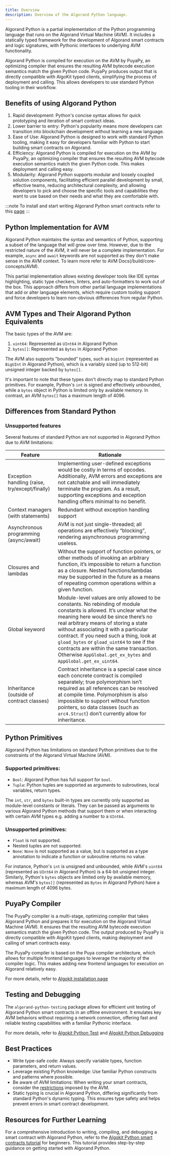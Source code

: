 ```yaml
---
title: Overview
description: Overview of the Algorand Python language.
---
```


Algorand Python is a partial implementation of the Python programming language that runs on the Algorand Virtual Machine (AVM). It includes a statically typed framework for the development of Algorand smart contracts and logic signatures, with Pythonic interfaces to underlying AVM functionality.

Algorand Python is compiled for execution on the AVM by PuyaPy, an optimizing compiler that ensures the resulting AVM bytecode execution semantics match the given Python code. PuyaPy produces output that is directly compatible with AlgoKit typed clients, simplifying the process of deployment and calling. This allows developers to use standard Python tooling in their workflow.

## Benefits of using Algorand Python

1. Rapid development: Python's concise syntax allows for quick prototyping and iteration of smart contract ideas.
2. Lower barrier to entry: Python's popularity means more developers can transition into blockchain development without learning a new language.
3. Ease of Use: Algorand Python is designed to work with standard Python tooling, making it easy for developers familiar with Python to start building smart contracts on Algorand.
4. Efficiency: Algorand Python is compiled for execution on the AVM by PuyaPy, an optimizing compiler that ensures the resulting AVM bytecode execution semantics match the given Python code. This makes deployment and calling easy.
5. Modularity: Algorand Python supports modular and loosely coupled solution components, facilitating efficient parallel development by small, effective teams, reducing architectural complexity, and allowing developers to pick and choose the specific tools and capabilities they want to use based on their needs and what they are comfortable with.

:::note
To install and start writing Algorand Python smart contracts refer to this [page](/build/algokit/getting-started)
:::

## Python Implementation for AVM

Algorand Python maintains the syntax and semantics of Python, supporting a subset of the language that will grow over time. However, due to the restricted nature of the AVM, it will never be a complete implementation. For example, `async` and `await` keywords are not supported as they don't make sense in the AVM context. To learn more refer to AVM Docs(/build/core-concepts/AVM).

This partial implementation allows existing developer tools like IDE syntax highlighting, static type checkers, linters, and auto-formatters to work out of the box. This approach differs from other partial language implementations that add or alter language elements, which require custom tooling support and force developers to learn non-obvious differences from regular Python.

## AVM Types and Their Algorand Python Equivalents

The basic types of the AVM are:

1. `uint64`: Represented as `UInt64` in Algorand Python
2. `bytes[]`: Represented as `Bytes` in Algorand Python

The AVM also supports "bounded" types, such as `bigint` (represented as `BigUInt` in Algorand Python), which is a variably sized (up to 512-bit) unsigned integer backed by `bytes[]`.

It's important to note that these types don't directly map to standard Python primitives. For example, Python's `int` is signed and effectively unbounded, while a `bytes` object in Python is limited only by available memory. In contrast, an AVM `bytes[]` has a maximum length of 4096.

## Differences from Standard Python

### Unsupported features

Several features of standard Python are not supported in Algorand Python due to AVM limitations:

| Feature                                        | Rationale                                                                                                                                                                                                                                                                                                                                                                                                                                               |
| ---------------------------------------------- | ------------------------------------------------------------------------------------------------------------------------------------------------------------------------------------------------------------------------------------------------------------------------------------------------------------------------------------------------------------------------------------------------------------------------------------------------------- |
| Exception handling (raise, try/except/finally) | Implementing user-defined exceptions would be costly in terms of opcodes. Additionally, AVM errors and exceptions are not catchable and will immediately terminate the program. As a result, supporting exceptions and exception handling offers minimal to no benefit.                                                                                                                                                                                 |
| Context managers (with statements)             | Redundant without exception handling support                                                                                                                                                                                                                                                                                                                                                                                                            |
| Asynchronous programming (async/await)         | AVM is not just single-threaded; all operations are effectively “blocking”, rendering asynchronous programming useless.                                                                                                                                                                                                                                                                                                                                 |
| Closures and lambdas                           | Without the support of function pointers, or other methods of invoking an arbitrary function, it’s impossible to return a function as a closure. Nested functions/lambdas may be supported in the future as a means of repeating common operations within a given function.                                                                                                                                                                             |
| Global keyword                                 | Module-level values are only allowed to be constants. No rebinding of module constants is allowed. It’s unclear what the meaning here would be since there’s no real arbitrary means of storing a state without associating it with a particular contract. If you need such a thing, look at `gload_bytes` or `gload_uint64` to see if the contracts are within the same transaction. Otherwise `AppGlobal.get_ex_bytes` and `AppGlobal.get_ex_uint64`. |
| Inheritance (outside of contract classes)      | Contract inheritance is a special case since each concrete contract is compiled separately; true polymorphism isn’t required as all references can be resolved at compile time. Polymorphism is also impossible to support without function pointers, so data classes (such as `arc4.Struct`) don’t currently allow for inheritance.                                                                                                                    |

## Python Primitives

Algorand Python has limitations on standard Python primitives due to the constraints of the Algorand Virtual Machine (AVM).

### Supported primitives:

- `Bool`: Algorand Python has full support for `bool`.
- `Tuple`: Python tuples are supported as arguments to subroutines, local variables, return types.

The `int`, `str`, and `bytes` built-in types are currently only supported as module-level constants or literals. They can be passed as arguments to various Algorand Python methods that support them or when interacting with certain AVM types e.g. adding a number to a `UInt64`.

### Unsupported primitives:

- `Float` is not supported.
- Nested tuples are not supported.
- `None`: `None` is not supported as a value, but is supported as a type annotation to indicate a function or subroutine returns no value.

For instance, Python's `int` is unsigned and unbounded, while AVM's `uint64` (represented as `UInt64` in Algorand Python) is a 64-bit unsigned integer. Similarly, Python's `bytes` objects are limited only by available memory, whereas AVM's `bytes[]` (represented as `Bytes` in Algorand Python) have a maximum length of 4096 bytes.

## PuyaPy Compiler

The PuyaPy compiler is a multi-stage, optimizing compiler that takes Algorand Python and prepares it for execution on the Algorand Virtual Machine (AVM). It ensures that the resulting AVM bytecode execution semantics match the given Python code. The output produced by PuyaPy is directly compatible with AlgoKit typed clients, making deployment and calling of smart contracts easy.

The PuyaPy compiler is based on the Puya compiler architecture, which allows for multiple frontend languages to leverage the majority of the compiler logic. This makes adding new frontend languages for execution on Algorand relatively easy.

For more details, refer to [Algokit installation page](/build/algokit/getting-started)

## Testing and Debugging

The `algorand-python-testing` package allows for efficient unit testing of Algorand Python smart contracts in an offline environment. It emulates key AVM behaviors without requiring a network connection, offering fast and reliable testing capabilities with a familiar Pythonic interface.

For more details, refer to [Algokit Python Test](/build/algokit/utils/python/testing) and [Algokit Python Debugging](/build/algokit/utils/python/debugging)

## Best Practices

- Write type-safe code: Always specify variable types, function parameters, and return values.
- Leverage existing Python knowledge: Use familiar Python constructs and patterns where possible.
- Be aware of AVM limitations: When writing your smart contracts, consider the [restrictions](/build/smart_contracts/constraints) imposed by the AVM.
- Static typing is crucial in Algorand Python, differing significantly from standard Python's dynamic typing. This ensures type safety and helps prevent errors in smart contract development.

## Resources for Further Learning

For a comprehensive introduction to writing, compiling, and debugging a smart contract with Algorand Python, refer to the [Algokit Python smart contracts tutorial](/build/algokit/getting-started) for beginners. This tutorial provides step-by-step guidance on getting started with Algorand Python.
